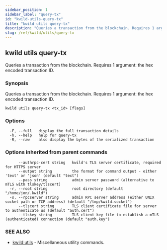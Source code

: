 ```yaml
---
sidebar_position: 1
sidebar_label: "query-tx"
id: "kwild-utils-query-tx"
title: "kwild utils query-tx"
description: "Queries a transaction from the blockchain. Requires 1 argument: the hex encoded transaction ID."
slug: /ref/kwild/utils/query-tx
---
```


## kwild utils query-tx

Queries a transaction from the blockchain. Requires 1 argument: the hex encoded transaction ID.

### Synopsis

Queries a transaction from the blockchain. Requires 1 argument: the hex encoded transaction ID.

```
kwild utils query-tx <tx_id> [flags]
```

### Options

```
  -F, --full   display the full transaction details
  -h, --help   help for query-tx
  -R, --raw    also display the bytes of the serialized transaction
```

### Options inherited from parent commands

```
      --authrpc-cert string   kwild's TLS server certificate, required for HTTPS server
      --output string         the format for command output - either 'text' or 'json' (default "text")
      --pass string           admin server password (alternative to mTLS with tlskey/tlscert)
  -r, --root string           root directory (default "/home/jon/.kwild")
  -s, --rpcserver string      admin RPC server address (either UNIX socket path or TCP address) (default "/tmp/kwild.socket")
      --tlscert string        TLS client certificate file for server to authenticate us (default "auth.cert")
      --tlskey string         TLS client key file to establish a mTLS (authenticated) connection (default "auth.key")
```

### SEE ALSO

* [kwild utils](/docs/ref/kwild/utils)	 - Miscellaneous utility commands.

